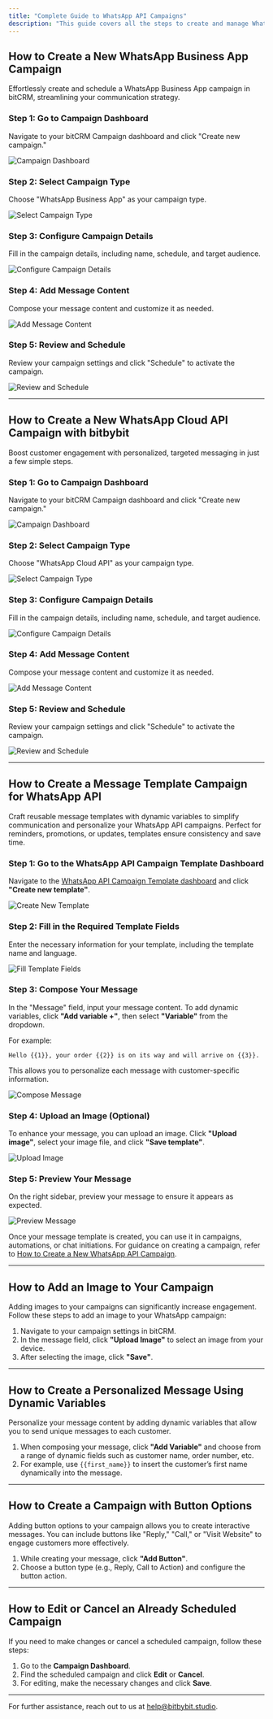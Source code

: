 ```yaml
---
title: "Complete Guide to WhatsApp API Campaigns"
description: "This guide covers all the steps to create and manage WhatsApp Business App and Cloud API campaigns in bitCRM, from setting up a campaign to adding personalized message templates."
---
```



## How to Create a New WhatsApp Business App Campaign

Effortlessly create and schedule a WhatsApp Business App campaign in bitCRM, streamlining your communication strategy.

### Step 1: Go to Campaign Dashboard

Navigate to your bitCRM Campaign dashboard and click "Create new campaign."

<img
  src="/images/campaign-dashboard.png"
  alt="Campaign Dashboard"
  className="rounded-lg"
/>

### Step 2: Select Campaign Type

Choose "WhatsApp Business App" as your campaign type.

<img
  src="/images/select-campaign-type.png"
  alt="Select Campaign Type"
  className="rounded-lg"
/>

### Step 3: Configure Campaign Details

Fill in the campaign details, including name, schedule, and target audience.

<img
  src="/images/configure-campaign-details.png"
  alt="Configure Campaign Details"
  className="rounded-lg"
/>

### Step 4: Add Message Content

Compose your message content and customize it as needed.

<img
  src="/images/add-message-content.png"
  alt="Add Message Content"
  className="rounded-lg"
/>

### Step 5: Review and Schedule

Review your campaign settings and click "Schedule" to activate the campaign.

<img
  src="/images/review-and-schedule.png"
  alt="Review and Schedule"
  className="rounded-lg"
/>

---

## How to Create a New WhatsApp Cloud API Campaign with bitbybit

Boost customer engagement with personalized, targeted messaging in just a few simple steps.

### Step 1: Go to Campaign Dashboard

Navigate to your bitCRM Campaign dashboard and click "Create new campaign."

<img
  src="/images/campaign-dashboard.png"
  alt="Campaign Dashboard"
  className="rounded-lg"
/>

### Step 2: Select Campaign Type

Choose "WhatsApp Cloud API" as your campaign type.

<img
  src="/images/select-campaign-type.png"
  alt="Select Campaign Type"
  className="rounded-lg"
/>

### Step 3: Configure Campaign Details

Fill in the campaign details, including name, schedule, and target audience.

<img
  src="/images/configure-campaign-details.png"
  alt="Configure Campaign Details"
  className="rounded-lg"
/>

### Step 4: Add Message Content

Compose your message content and customize it as needed.

<img
  src="/images/add-message-content.png"
  alt="Add Message Content"
  className="rounded-lg"
/>

### Step 5: Review and Schedule

Review your campaign settings and click "Schedule" to activate the campaign.

<img
  src="/images/review-and-schedule.png"
  alt="Review and Schedule"
  className="rounded-lg"
/>

---

## How to Create a Message Template Campaign for WhatsApp API

Craft reusable message templates with dynamic variables to simplify communication and personalize your WhatsApp API campaigns. Perfect for reminders, promotions, or updates, templates ensure consistency and save time.

### Step 1: Go to the WhatsApp API Campaign Template Dashboard

Navigate to the [WhatsApp API Campaign Template dashboard](https://app.bitbybit.studio) and click **"Create new template"**.

<img
  src="/images/create-new-template.png"
  alt="Create New Template"
  className="rounded-lg"
/>

### Step 2: Fill in the Required Template Fields

Enter the necessary information for your template, including the template name and language.

<img
  src="/images/fill-template-fields.png"
  alt="Fill Template Fields"
  className="rounded-lg"
/>

### Step 3: Compose Your Message

In the "Message" field, input your message content. To add dynamic variables, click **"Add variable +"**, then select **"Variable"** from the dropdown.

For example:

`Hello {{1}}, your order {{2}} is on its way and will arrive on {{3}}.`

This allows you to personalize each message with customer-specific information.

<img
  src="/images/compose-message.png"
  alt="Compose Message"
  className="rounded-lg"
/>

### Step 4: Upload an Image (Optional)

To enhance your message, you can upload an image. Click **"Upload image"**, select your image file, and click **"Save template"**.

<img src="/images/upload-image.png" alt="Upload Image" className="rounded-lg" />

### Step 5: Preview Your Message

On the right sidebar, preview your message to ensure it appears as expected.

<img
  src="/images/preview-message.png"
  alt="Preview Message"
  className="rounded-lg"
/>

Once your message template is created, you can use it in campaigns, automations, or chat initiations. For guidance on creating a campaign, refer to [How to Create a New WhatsApp API Campaign](https://www.bitbybit.studio/knowledge-base/how-to-create-a-new-whatsapp-api-campaign).

---

## How to Add an Image to Your Campaign

Adding images to your campaigns can significantly increase engagement. Follow these steps to add an image to your WhatsApp campaign:

1. Navigate to your campaign settings in bitCRM.
2. In the message field, click **"Upload Image"** to select an image from your device.
3. After selecting the image, click **"Save"**.

---

## How to Create a Personalized Message Using Dynamic Variables

Personalize your message content by adding dynamic variables that allow you to send unique messages to each customer.

1. When composing your message, click **"Add Variable"** and choose from a range of dynamic fields such as customer name, order number, etc.
2. For example, use `{{first_name}}` to insert the customer’s first name dynamically into the message.

---

## How to Create a Campaign with Button Options

Adding button options to your campaign allows you to create interactive messages. You can include buttons like "Reply," "Call," or "Visit Website" to engage customers more effectively.

1. While creating your message, click **"Add Button"**.
2. Choose a button type (e.g., Reply, Call to Action) and configure the button action.

---

## How to Edit or Cancel an Already Scheduled Campaign

If you need to make changes or cancel a scheduled campaign, follow these steps:

1. Go to the **Campaign Dashboard**.
2. Find the scheduled campaign and click **Edit** or **Cancel**.
3. For editing, make the necessary changes and click **Save**.

---

For further assistance, reach out to us at [help@bitbybit.studio](mailto:help@bitbybit.studio).
